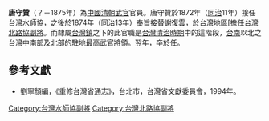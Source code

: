 '''唐守贊'''（？－1875年）為[[中國|中國]][[清朝|清朝]][[武官|武官]]官員。唐守贊於1872年（[[同治|同治]]11年）接任台灣水師協，之後於1874年（[[同治|同治]]13年）奉旨接替[[謝復雲|謝復雲]]，於[[台灣地區|台灣地區]][擔任[[台灣北路協|台灣北路協]][[副將|副將]]。而隸屬[[台灣鎮|台灣鎮]]之下的此官職是[[台灣清治時期|台灣清治時期]]中的這階段，[[台南|台南]]以北之台灣中南部及北部的駐地最高武官將領。翌年，卒於任。

==參考文獻==
*劉寧顏編，《重修台灣省通志》，台北市，台灣省文獻委員會，1994年。

{{start box}}
{{s-before|[[楊鉀南|楊鉀南]]}}
{{s-title|[[台灣水師協|台灣水師協]][[副將|副將]]|1872年上任}}
{{s-after|[[胡桂清|胡桂清]]}}
{{end box}}
{{start box}}
{{s-before|[[謝復雲|謝復雲]]}}
{{s-title|[[台灣北路協|台灣北路協]][[副將|副將]]|1874年上任}}
{{s-after|[[郝富有|郝富有]]}}
{{end box}}

[[Category:台灣水師協副將|Category:台灣水師協副將]]
[[Category:台灣北路協副將|Category:台灣北路協副將]]